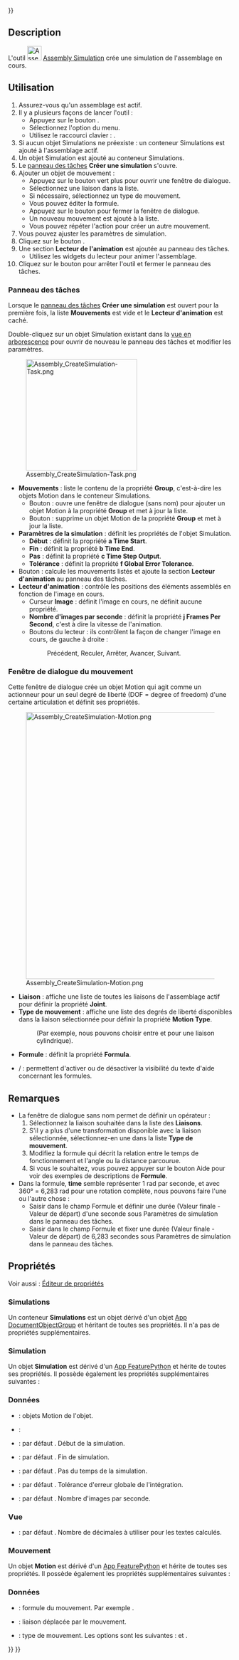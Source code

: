 <languages/>
{{UnfinishedDocu{{#translation:}}}}

{{Docnav/fr
|[[Assembly_CreateView/fr|Vue éclatée]]
|[[Assembly_CreateBom/fr|Nomenclature]]
|[[Assembly_Workbench/fr|Atelier Assembly]]
|IconL=Assembly_CreateView.svg
|IconR=Assembly_CreateBom.svg
|IconC=Workbench_Assembly.svg
}}

{{GuiCommand/fr
|Name=Assembly CreateSimulation
|Name/fr=Assembly Simulation
|MenuLocation=Assemblage → Créer une simulation
|Workbenches=[[Assembly_Workbench/fr|Assembly]]
|Shortcut={{KEY|S}}
|Version=1.1
|SeeAlso=
}}

==Description==

L'outil [[Image:Assembly_CreateSimulation.svg|32px]] [[Assembly_CreateSimulation/fr|Assembly Simulation]] crée une simulation de l'assemblage en cours.

<span id="Usage"></span>
==Utilisation==

# Assurez-vous qu'un assemblage est actif.
# Il y a plusieurs façons de lancer l'outil :
#* Appuyez sur le bouton {{Button|[[Image:Assembly_CreateSimulation.svg|16px]] [[Assembly_CreateSimulation/fr|Créer une simulation]]}}.
#* Sélectionnez l'option {{MenuCommand|Assemblage → [[Image:Assembly_CreateSimulation.svg|16px]] Créer une simulation}} du menu.
#* Utilisez le raccourci clavier : {{KEY|S}}.
# Si aucun objet Simulations ne préexiste : un conteneur Simulations est ajouté à l'assemblage actif.
# Un objet Simulation est ajouté au conteneur Simulations.
# Le [[Task_panel/fr|panneau des tâches]] '''Créer une simulation'''  s'ouvre.
# Ajouter un objet de mouvement :
#* Appuyez sur le bouton vert plus pour ouvrir une fenêtre de dialogue.
#* Sélectionnez une liaison dans la liste.
#* Si nécessaire, sélectionnez un type de mouvement.
#* Vous pouvez éditer la formule.
#* Appuyez sur le bouton {{Button|OK}} pour fermer la fenêtre de dialogue.
#* Un nouveau mouvement est ajouté à la liste.
#* Vous pouvez répéter l'action pour créer un autre mouvement.
# Vous pouvez ajuster les paramètres de simulation.
# Cliquez sur le bouton {{Button|Générer}}.
# Une section '''Lecteur de l'animation''' est ajoutée au panneau des tâches.
#* Utilisez les widgets du lecteur pour animer l'assemblage.
# Cliquez sur le bouton {{Button|OK}} pour arrêter l'outil et fermer le panneau des tâches.

<span id="Task_panel"></span>
=== Panneau des tâches ===

Lorsque le [[Task_panel/fr|panneau des tâches]] '''Créer une simulation''' est ouvert pour la première fois, la liste '''Mouvements''' est vide et le '''Lecteur d'animation''' est caché.

Double-cliquez sur un objet Simulation existant dans la [[Tree_view/fr|vue en arborescence]] pour ouvrir de nouveau le panneau des tâches et modifier les paramètres.

[[Image:Assembly_CreateSimulation-Task.png|250px]]

* '''Mouvements''' : liste le contenu de la propriété '''Group''', c'est-à-dire les objets Motion dans le conteneur Simulations.
** Bouton {{Button|[[Image:List-add.svg|16px]]}} : ouvre une fenêtre de dialogue (sans nom) pour ajouter un objet Motion à la propriété '''Group''' et met à jour la liste.
** Bouton {{Button|[[Image:Edit-delete.svg|16px]]}} : supprime un objet Motion de la propriété '''Group''' et met à jour la liste.
* '''Paramètres de la simulation''' : définit les propriétés de l'objet Simulation.
** '''Début''' : définit la propriété '''a Time Start'''.
** '''Fin''' : définit la propriété '''b Time End'''.
** '''Pas''' : définit la propriété '''c Time Step Output'''.
** '''Tolérance''' : définit la propriété '''f Global Error Tolerance'''.
* Bouton {{Button|Générer}} : calcule les mouvements listés et ajoute la section '''Lecteur d'animation''' au panneau des tâches.
* '''Lecteur d'animation''' : contrôle les positions des éléments assemblés en fonction de l'image en cours.
** Curseur '''Image''' : définit l'image en cours, ne définit aucune propriété.
** '''Nombre d'images par seconde''' : définit la propriété '''j Frames Per Second''', c'est à dire la vitesse de l'animation.
** Boutons du lecteur : ils contrôlent la façon de changer l'image en cours, de gauche à droite :
**: Précédent, Reculer, Arrêter, Avancer, Suivant.

<span id="Motion_dialog"></span>
===Fenêtre de dialogue du mouvement===

Cette fenêtre de dialogue crée un objet Motion qui agit comme un actionneur pour un seul degré de liberté (DOF = degree of freedom) d'une certaine articulation et définit ses propriétés.

[[Image:Assembly_CreateSimulation-Motion.png|600px]]

{{Caption|Le texte d'aide supplémentaire apparaît si le bouton {{Button|Aide}} est pressé.<br>(Ne vous préoccupez pas de l'apparence du bouton {{Button|OK}}, il est actif et utilisable)}}

* '''Liaison''' : affiche une liste de toutes les liaisons de l'assemblage actif pour définir la propriété '''Joint'''.
* '''Type de mouvement''' : affiche une liste des degrés de liberté disponibles dans la liaison sélectionnée pour définir la propriété '''Motion Type'''.
*: (Par exemple, nous pouvons choisir entre {{Value|Angular}} et {{Value|Linear}} pour une liaison cylindrique).
* '''Formule''' : définit la propriété '''Formula'''.
* {{Button|Aide}}/{{Button|Masquer l'aide}} : permettent d'activer ou de désactiver la visibilité du texte d'aide concernant les formules.

<span id="Notes"></span>
==Remarques==

<div class="mw-translate-fuzzy">
* La fenêtre de dialogue sans nom permet de définir un opérateur :
*# Sélectionnez la liaison souhaitée dans la liste des '''Liaisons'''.
*# S'il y a plus d'une transformation disponible avec la liaison sélectionnée, sélectionnez-en une dans la liste '''Type de mouvement'''.
*# Modifiez la formule qui décrit la relation entre le temps de fonctionnement et l'angle ou la distance parcourue.
*# Si vous le souhaitez, vous pouvez appuyer sur le bouton Aide pour voir des exemples de descriptions de '''Formule'''.
* Dans la formule, '''time''' semble représenter 1 rad par seconde, et avec 360° = 6,283 rad pour une rotation complète, nous pouvons faire l'une ou l'autre chose :
** Saisir {{Value|6.283 * time}} dans le champ Formule et définir une durée (Valeur finale - Valeur de départ) d'une seconde sous Paramètres de simulation dans le panneau des tâches.
** Saisir {{Value|1 * time}} dans le champ Formule et fixer une durée (Valeur finale - Valeur de départ) de 6,283 secondes sous Paramètres de simulation dans le panneau des tâches.
</div>

<span id="Properties"></span>
==Propriétés==

Voir aussi : [[Property_editor/fr|Éditeur de propriétés]]

<span id="Simulations"></span>
=== Simulations ===

Un conteneur '''Simulations''' est un objet {{Incode|Assembly::SimulationGroup}} dérivé d'un objet [[App_DocumentObjectGroup/fr|App DocumentObjectGroup]] et héritant de toutes ses propriétés. Il n'a pas de propriétés supplémentaires.

<span id="Simulation"></span>
=== Simulation ===

Un objet '''Simulation''' est dérivé d'un [[App_FeaturePython/fr|App FeaturePython]] et hérite de toutes ses propriétés. Il possède également les propriétés supplémentaires suivantes :

<span id="Data"></span>
===Données===

{{Properties_Title|Base}}

* {{PropertyData|Group|LinkList}} : objets Motion de l'objet.
* {{PropertyData|_ Group Touched|Bool|Hidden}} :

{{Properties_Title|Simulation}}

* {{PropertyData|a Time Start|Time}} : par défaut {{value|0.0 s}}. Début de la simulation.
* {{PropertyData|b Time End|Time}} : par défaut {{value|4.0 s}}. Fin de simulation.
* {{PropertyData|c Time Step Output|Time}} : par défaut {{value|0.01 s}}. Pas du temps de la simulation.
* {{PropertyData|f Global Error Tolerance|Float}} : par défaut {{value|1e-06}}. Tolérance d'erreur globale de l'intégration.
* {{PropertyData|j Frames par seconde|Integer}} : par défaut {{value|30}}. Nombre d'images par seconde.

<span id="View"></span>
===Vue===

{{Properties_Title|Space}}

* {{PropertyView|Decimals|Integer}} : par défaut {{value|9}}. Nombre de décimales à utiliser pour les textes calculés.

<span id="Motion"></span>
===Mouvement===

Un objet '''Motion''' est dérivé d'un [[App_FeaturePython/fr|App FeaturePython]] et hérite de toutes ses propriétés. Il possède également les propriétés supplémentaires suivantes :

<span id="Data"></span>
===Données===

{{Properties_Title|Motion}}

* {{PropertyData|Formula|String}} : formule du mouvement. Par exemple {{Value|1.0*time}}.
* {{PropertyData|Joint|XLinkSubHidden}} : liaison déplacée par le mouvement.
* {{PropertyData|Motion Type|Enumeration}} : type de mouvement. Les options sont les suivantes : {{Value|Angular}} et {{Value|Linear}}.


{{Docnav/fr
|[[Assembly_CreateView/fr|Vue éclatée]]
|[[Assembly_CreateBom/fr|Nomenclature]]
|[[Assembly_Workbench/fr|Atelier Assembly]]
|IconL=Assembly_CreateView.svg
|IconR=Assembly_CreateBom.svg
|IconC=Workbench_Assembly.svg
}}

{{Assembly_Tools_navi{{#translation:}}}}
{{Userdocnavi{{#translation:}}}}